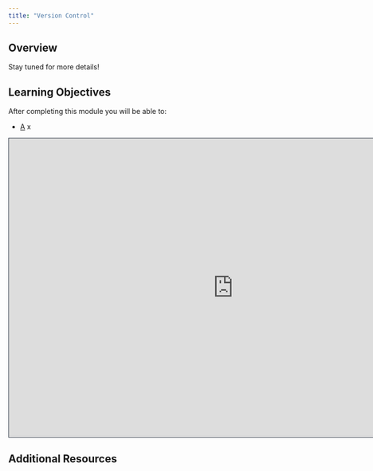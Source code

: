 ```yaml
---
title: "Version Control"
---
```


## Overview

Stay tuned for more details!

## Learning Objectives

After completing this module you will be able to: 

- <u>A</u> x


 ```{=html}
<iframe src="https://nceas.github.io/scicomp-workshop-collaborative-coding/" height="600" width="900" style="border: 1px solid #2e3846;"></iframe>
```

## Additional Resources

